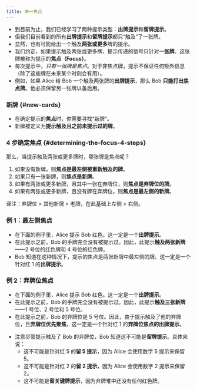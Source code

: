 ```yaml
---
title: 单一焦点
---
```



<BeginnersGuideProgress id="single-card-focus" />

- 到目前为止，我们已经学习了两种提示类型：**出牌提示**和**留牌提示**。
- 但我们目前看到的所有**出牌提示**和**留牌提示**都只“触及”了一张牌。
- 显然，也有可能给出一个触及**两张或更多**牌的提示。
- 我们约定，如果提示触及两张或更多牌，提示传递的信号只针对**一张牌**。这张牌被称为提示的**焦点（Focus）**。
- 每次提示中，<Em>只有一张牌是焦点</Em>。对于非焦点牌，提示不保证任何额外信息（除了这些牌在未来某个时刻会有用）。
- 例如，如果 Alice 给 Bob 一个触及两张牌的**出牌提示**，那么 Bob **只能打出焦点牌**。他必须保留另一张牌以备后用。

### 新牌 \{#new-cards\}

- 在确定提示的**焦点**时，你需要寻找“新牌”。
- 新牌被定义为**提示触及且之前未提示过的牌**。

### 4 步确定焦点 \{#determining-the-focus-4-steps\}

那么，当提示触及两张或更多牌时，哪张牌是焦点呢？

1. 如果没有新牌，则**焦点是最左侧被重新触及的牌**。
2. 如果只有一张新牌，则**焦点是新牌**。
3. 如果有两张或更多新牌，且其中一张在弃牌位，则**焦点是弃牌位的牌**。
4. 如果有两张或更多新牌，且没有牌在弃牌位，则**焦点是最左侧的新牌**。

译注：弃牌位 > 其他新牌 > 老牌，在此基础上左侧 > 右侧。

### 例 1：最左侧焦点

- 在下面的例子里，Alice 提示 Bob 红色。这一定是一个**出牌提示**。
- 在此提示之前，Bob 的手牌完全没有被提示过。因此，此提示**触及两张新牌**——2 号位的红色牌和 4 号位的红色牌。
- Bob 知道在这种情况下，提示的焦点是两张新牌中最左侧的牌。这一定是一个针对红 1 的**出牌提示**。

<LeftMostFocus />

### 例 2：弃牌位焦点

- 在下面的例子里，Alice 提示 Bob 红色。这一定是一个**出牌提示**。
- 在此提示之前，Bob 的手牌完全没有被提示过。因此，此提示**触及三张新牌**——1 号位、2 号位和 5 号位。
- 在此提示之前，Bob 的弃牌位是 5 号位。因此，由于提示触及了他的弃牌位，且**弃牌位优先聚焦**，这一定是一个针对红 1 的**弃牌位焦点的出牌提示**。

<ChopFocus />

- 注意尽管提示触及了 Bob 的弃牌位，Bob 知道这不可能是**留牌提示**。具体来说：
  - 这不可能是针对红 5 的**留 5 提示**，因为 Alice 会使用数字 5 提示来保留 5。
  - 这不可能是针对红 2 的**留 2 提示**，因为 Alice 会使用数字 2 提示来保留 2。
  - 这不可能是**留关键牌提示**，因为弃牌堆中还没有任何红色牌。
